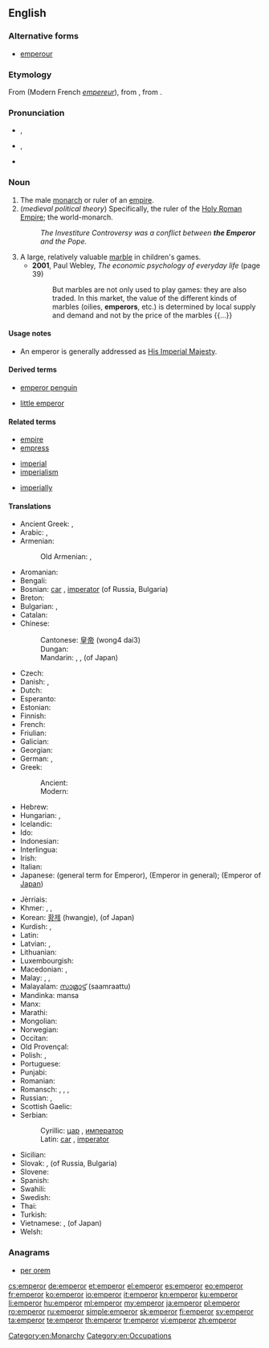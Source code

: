 ==English==

===Alternative forms===
* [[emperour]] {{qualifier|obsolete}}

===Etymology===
From {{etyl|fro}} {{term|empereor|lang=fr}} (Modern French ''[[empereur]]''), from {{etyl|la}} {{term|imperator||emperor; commander|lang=la}}, from {{term|imperare|| to command|lang=la}}.

===Pronunciation===
* {{a|RP}} {{IPA|/ˈɛmpəɹə/}}, {{X-SAMPA|/"Emp@r\@/}}
* {{a|GenAm}} {{IPA|/ˈɛmpəɹɚ/}}, {{X-SAMPA|/"Emp@r\@`/}}
* {{audio|En-us-emperor.ogg|Audio (US)}}

===Noun===
{{en-noun}}

# The male [[monarch]] or ruler of an [[empire]].
# (''medieval political theory'') Specifically, the ruler of the [[Holy Roman Empire]]; the world-monarch.
#: ''The Investiture Controversy was a conflict between '''the Emperor''' and the Pope.''
# A large, relatively valuable [[marble]] in children's games.
#* '''2001''', Paul Webley, ''The economic psychology of everyday life'' (page 39)
#*: But marbles are not only used to play games: they are also traded. In this market, the value of the different kinds of marbles (oilies, '''emperors''', etc.) is determined by local supply and demand and not by the price of the marbles {{...}}

====Usage notes====
* An emperor is generally addressed as [[His Imperial Majesty]].

====Derived terms====
{{rel-top|Terms derived from ''emperor''}}
* [[emperor penguin]]
{{rel-mid}}
* [[little emperor]]
{{rel-bottom}}

====Related terms====
{{rel-top3|Terms etymologically related to ''emperor''}}
* [[empire]]
* [[empress]]
{{rel-mid3}}
* [[imperial]]
* [[imperialism]]
{{rel-mid3}}
* [[imperially]]
{{rel-bottom}}

====Translations====
{{trans-top|ruler of an empire}}
* Ancient Greek: {{tø|grc|καῖσαρ|m|sc=polytonic}}, {{tø|grc|αὐτάναξ|m|sc=polytonic}}
* Arabic: {{t-|ar|قيصر|m|tr=qaySar}}, {{t-|ar|إمبراطور|m|tr='imbraaTuur}}
* Armenian: {{t-|hy|կայսր|tr=kaysr}}
*: Old Armenian: {{tø|xcl|կայսր|tr=kaysr|sc=Armn}}, {{tø|xcl|կեսար|tr=kesar|sc=Armn}}
* Aromanian: {{t-|rup|ampirat|m}}
* Bengali: {{t-|bn|সম্রাট|sc=Beng}}
* Bosnian: [[car]] {{m}}, [[imperator]] {{m}} (of Russia, Bulgaria)
* Breton: {{t-|br|impalaer}}
* Bulgarian: {{t+|bg|цар|m}}, {{t+|bg|император|m}}
* Catalan: {{t+|ca|emperador}}
* Chinese:
*: Cantonese: [[皇帝]] (wong4 dai3)
*: Dungan: {{tø|dng|хуанди|tr=huandi|sc=Cyrl}}
*: Mandarin: {{t-|cmn|皇帝|tr=huángdì|sc=Hani}}, {{t-|cmn|帝王|tr=dìwáng|sc=Hani}}, {{t-|cmn|天皇|tr=tiānhuáng|sc=Hani}} (of Japan)
* Czech: {{t+|cs|císař|m}}
* Danish: {{t+|da|kejser}}, {{t-|da|Keiseren}}
* Dutch: {{t+|nl|keizer|m}}
* Esperanto: {{t-|eo|imperiestro}}
* Estonian: {{t+|et|keiser}}
* Finnish: {{t+|fi|keisari}}
* French: {{t+|fr|empereur|m}}
* Friulian: {{tø|fur|imperadôr|m}}
* Galician: {{t-|gl|emperador}}
* Georgian: {{t-|ka|იმპერატორი|tr=imp'erat'ori|sc=Geor}}
* German: {{t+|de|Kaiser|m}}, {{t-|de|Imperator|m}}
* Greek:
*: Ancient: {{tø|grc|αὐτοκράτωρ|m|sc=polytonic}}
*: Modern: {{t+|el|αυτοκράτορας|m}}
* Hebrew: {{t+|he|קיסר}}
* Hungarian: {{t+|hu|császár}}, {{t+|hu|cár}}
* Icelandic: {{t+|is|keisari|m}}
* Ido: {{t+|io|cezaro}}
* Indonesian: {{t+|id|kaisar}}
* Interlingua: {{t-|ia|imperator}}
* Irish: {{t-|ga|impire|m}}
* Italian: {{t+|it|imperatore|m}}
* Japanese: {{t+|ja|帝王|tr=teiō}} (general term for Emperor), {{t+|ja|皇帝|tr=kōtei}} (Emperor in general); {{t+|ja|天皇|tr=tennō}} (Emperor of [[Japan]])
{{trans-mid}}
* Jèrriais: {{tø|roa-jer|empéreu|m}}
* Khmer: {{t+|km|អធិរាជ|sc=Khmr|tr=atʰiriech}}, {{t-|km|ព្រះចៅអធិរាជ|sc=Khmr|tr=preah chav atʰiriech}}, {{t-|km|រាជាធិរាជ|sc=Khmr|tr=riechie tʰiriech}}
* Korean: [[황제]] (hwangje), {{t+|ko|천황|tr=cheonhwang}} (of Japan)
* Kurdish: {{t+|ku|emperator|sc=ku-Arab}}, {{t+|ku|qeyser|sc=ku-Arab}}
* Latin: {{t+|la|imperator|m}}
* Latvian: {{t-|lv|imperators|m}}, {{t-|lv|ķeizars}}
* Lithuanian: {{t-|lt|imperatorius|m}}
* Luxembourgish: {{t-|lb|Keeser}}
* Macedonian: {{t-|mk|цар|m|tr=car}}, {{t-|mk|император|m|tr=imperátor}}
* Malay: {{t-|ms|kaisar}}, {{t-|ms|maharaja}}, {{t-|ms|khakan}}
* Malayalam: [[സാമ്രാട്ട്]] (saamraattu)
* Mandinka: mansa
* Manx: {{t-|gv|ard-ree|m}}
* Marathi: {{t-|mr|सम्राट|m|tr=samrāṭ|sc=Deva}}
* Mongolian: {{t-|mn|эзэн хаан|sc=Cyrl}}
* Norwegian: {{t+|no|keiser|m}}
* Occitan: {{t+|oc|emperador|m}}
* Old Provençal: {{tø|pro|emperador}}
* Polish: {{t+|pl|imperator|m}}, {{t+|pl|cesarz|m}}
* Portuguese: {{t+|pt|imperador|m}}
* Punjabi: {{t-|pa|ਸਮਰਾਟ|tr=samrāṭ|sc=Guru}}
* Romanian: {{t+|ro|împărat|m}}
* Romansch: {{t-|rm|imperatur|m}}, {{t-|rm|imperataur|m}}, {{t-|rm|imperatour|m}}, {{t-|rm|caiser|m}}
* Russian: {{t+|ru|император|m|tr=imperátor}}, {{qualifier|czar}} {{t+|ru|царь|m|tr=car’}}
* Scottish Gaelic: {{t-|gd|ìmpire}}
* Serbian:
*: Cyrillic: [[цар]] {{m}}, [[император]]
*: Latin: [[car]] {{m}}, [[imperator]]
* Sicilian: {{t-|scn|mpiraturi}}
* Slovak: {{t+|sk|cisár|m}}, {{t+|sk|cár|m}} (of Russia, Bulgaria)
* Slovene: {{t+|sl|cesar|alt=cêsar|m}}
* Spanish: {{t+|es|emperador|m}}
* Swahili: {{t-|sw|kaisari}}
* Swedish: {{t+|sv|kejsare}}
* Thai: {{t-|th|จักรพรรดิ|tr=càkkraphát}}
* Turkish: {{t+|tr|imparator}}
* Vietnamese: {{t+|vi|hoàng đế}}, {{t-|vi|thiên hoàng}} (of Japan)
* Welsh: {{t-|cy|ymerawdwr}}
{{trans-bottom}}

===Anagrams===
* [[per orem#English|per orem]]

[[Category:en:Monarchy]]
[[Category:en:Occupations]]

[[cs:emperor]]
[[de:emperor]]
[[et:emperor]]
[[el:emperor]]
[[es:emperor]]
[[eo:emperor]]
[[fr:emperor]]
[[ko:emperor]]
[[io:emperor]]
[[it:emperor]]
[[kn:emperor]]
[[ku:emperor]]
[[li:emperor]]
[[hu:emperor]]
[[ml:emperor]]
[[my:emperor]]
[[ja:emperor]]
[[pl:emperor]]
[[ro:emperor]]
[[ru:emperor]]
[[simple:emperor]]
[[sk:emperor]]
[[fi:emperor]]
[[sv:emperor]]
[[ta:emperor]]
[[te:emperor]]
[[th:emperor]]
[[tr:emperor]]
[[vi:emperor]]
[[zh:emperor]]
